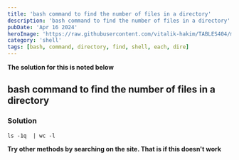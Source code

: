 ```yaml
---
title: 'bash command to find the number of files in a directory'
description: 'bash command to find the number of files in a directory'
pubDate: 'Apr 16 2024'
heroImage: 'https://raw.githubusercontent.com/vitalik-hakim/TABLES404/main/error_b/SHELL.jpg'
category: 'shell'
tags: [bash, command, directory, find, shell, each, dire]
---
```


**The solution for this is noted below**

## bash command to find the number of files in a directory

### Solution

```shell
ls -1q  | wc -l
```

**Try other methods by searching on the site. That is if this doesn't work**
